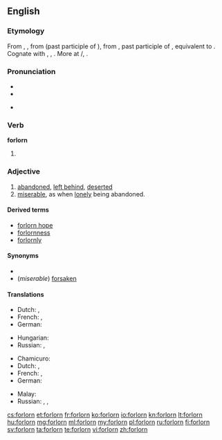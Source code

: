 ==English==

===Etymology===
From {{etyl|enm}} {{term|forlorn|lang=enm}}, {{term|forloren|lang=enm}}, from {{etyl|ang}} {{term|forloren|lang=ang}} (past participle of {{term|forleosan|forlēosan|to lose|lang=ang}}), from {{etyl|gem-pro|en}} {{recons|fraluzanaz||lost|lang=gem-pro}}, past participle of {{etyl|gem-pro|en}} {{recons|fraleusanan||to lose|lang=gem-pro}}, equivalent to {{prefix|for|lorn}}. Cognate with {{etyl|nl|-}} {{term|verloren||lost|lang=nl}}, {{etyl|de|-}} {{term|verloren||lost|lang=de}}, {{etyl|sv|-}} {{term|förlorad||lost|lang=sv}}. More at {{l|en|lese}}/{{l|en|leese}}, {{l|en|lorn}}.

===Pronunciation===
* {{IPA|/fɔɹˈlɔɹn/}}
* {{audio|en-us-forlorn.ogg|Audio (US)}}

* {{rhymes|ɔː(r)n}}

===Verb===
'''forlorn'''

# {{obsolete}} {{past participle of|forlese}}

===Adjective===
{{en-adj|forlorner|forlornest|more}}

# [[abandoned]], [[left behind]], [[deserted]]
# [[miserable]], as when [[lonely]] being abandoned.

====Derived terms====
* [[forlorn hope]]
* [[forlornness]]
* [[forlornly]]

====Synonyms====
*
* (''miserable'') [[forsaken]]

====Translations====
{{trans-top|left behind}}
* Dutch: {{t+|nl|verlaten}}, {{t+|nl|verloren}}
* French: {{t+|fr|abandonné}}, {{t+|fr|perdu}}
* German: {{t+|de|verlassen}}
{{trans-mid}}
* Hungarian: {{t+|hu|elhagyatott}}
* Russian: {{t+|ru|заброшенный|tr=zabróšennyj|sc=Cyrl}}, {{t+|ru|покинутый|tr=pokínutyj|sc=Cyrl}}
{{trans-bottom}}

{{trans-top|miserable}}
* Chamicuro: {{tø|ccc|ishakatiskale}}
* Dutch: {{t+|nl|miserabel}}, {{t+|nl|hopeloos}}
* French: {{t+|fr|miserable}}, {{t+|fr|désespéré}}
* German: {{t+|de|verlassen}}
{{trans-mid}}
* Malay: {{t-|ms|kesepian}}
* Russian: {{t+|ru|несчастный|tr=nesčástnyj|sc=Cyrl}}, {{t+|ru|одинокий|tr=odinókij|sc=Cyrl}}, {{t+|ru|жалкий|tr=žálkij|sc=Cyrl}}
{{trans-bottom}}

[[cs:forlorn]]
[[et:forlorn]]
[[fr:forlorn]]
[[ko:forlorn]]
[[io:forlorn]]
[[kn:forlorn]]
[[lt:forlorn]]
[[hu:forlorn]]
[[mg:forlorn]]
[[ml:forlorn]]
[[my:forlorn]]
[[pl:forlorn]]
[[ru:forlorn]]
[[fi:forlorn]]
[[sv:forlorn]]
[[ta:forlorn]]
[[te:forlorn]]
[[vi:forlorn]]
[[zh:forlorn]]